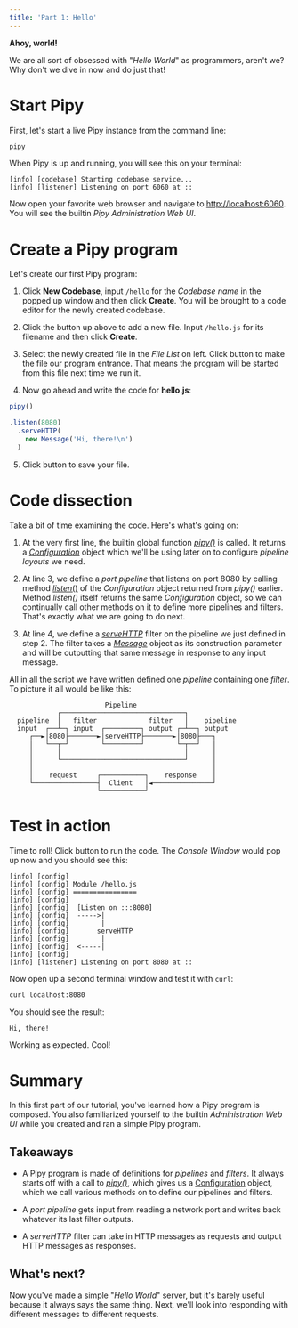 ```yaml
---
title: 'Part 1: Hello'
---
```



**Ahoy, world!**

We are all sort of obsessed with "_Hello World_" as programmers, aren't we?
Why don't we dive in now and do just that!

# Start Pipy

First, let's start a live Pipy instance from the command line:

``` sh
pipy
```

When Pipy is up and running, you will see this on your terminal:

```
[info] [codebase] Starting codebase service...
[info] [listener] Listening on port 6060 at ::
```

Now open your favorite web browser and navigate to <http://localhost:6060>.
You will see the builtin _Pipy Administration Web UI_.

# Create a Pipy program

Let's create our first Pipy program:

1. Click **New Codebase**, input `/hello` for the _Codebase name_ in the
   popped up window and then click **Create**. You will be brought to
   a code editor for the newly created codebase.

2. Click the <PlusIcon/> button up above to add a new file. Input `/hello.js`
   for its filename and then click **Create**.

3. Select the newly created file in the _File List_ on left. Click <FlagIcon/>
   button to make the file our program entrance. That means the program
   will be started from this file next time we run it.

4. Now go ahead and write the code for **hello.js**:

``` js
pipy()

.listen(8080)
  .serveHTTP(
    new Message('Hi, there!\n')
  )
```

5. Click <SaveIcon/> button to save your file.

# Code dissection

Take a bit of time examining the code. Here's what's going on:

1. At the very first line, the builtin global function [_pipy()_](/reference/pipy)
   is called. It returns a [_Configuration_](/reference/Configuration)
   object which we'll be using later on to configure _pipeline layouts_ we need.

2. At line 3, we define a _port pipeline_ that listens on port 8080 by calling method
   [_listen_()](/reference/Configuration/listen) of the _Configuration_ object
   returned from _pipy()_ earlier. Method _listen()_ itself returns the same _Configuration_
   object, so we can continually call other methods on it to define more pipelines and
   filters. That's exactly what we are going to do next.

3. At line 4, we define a [_serveHTTP_](reference/classes/Configuration/serveHTTP) filter 
   on the pipeline we just defined in step 2. The filter takes a [_Message_](reference/classes/Message)
   object as its construction parameter and will be outputting that same message in
   response to any input message.

All in all the script we have written defined one _pipeline_ containing one _filter_.
To picture it all would be like this:

```
                        Pipeline
            ┌───────────────────────────────┐
  pipeline  │   filter             filter   │    pipeline
  input  ┌──┴─┐ input  ┌─────────┐ output ┌─┴──┐ output
     ┌──►│8080├───────►│serveHTTP├───────►│8080├───┐
     │   └──┬─┘        └─────────┘        └─┬──┘   │
     │      │                               │      │
     │      └───────────────────────────────┘      │
     │                                             │
     │    request     ┌───────────┐    response    │
     └────────────────┤  Client   │◄───────────────┘
                      └───────────┘
```

# Test in action

Time to roll! Click <PlayIcon/> button to run the code. The _Console Window_ would
pop up now and you should see this:

```
[info] [config]
[info] [config] Module /hello.js
[info] [config] ================
[info] [config]
[info] [config]  [Listen on :::8080]
[info] [config]  ----->|
[info] [config]        |
[info] [config]       serveHTTP
[info] [config]        |
[info] [config]  <-----|
[info] [config]  
[info] [listener] Listening on port 8080 at ::
```

Now open up a second terminal window and test it with `curl`:

``` sh
curl localhost:8080
```

You should see the result:

```
Hi, there!
```

Working as expected. Cool!

# Summary

In this first part of our tutorial, you've learned how a Pipy program
is composed. You also familiarized yourself to the builtin _Administration Web UI_
while you created and ran a simple Pipy program.

## Takeaways

* A Pipy program is made of definitions for _pipelines_ and _filters_. It always
  starts off with a call to [_pipy()_](/reference/pipy), which gives us
  a [Configuration](/reference/Configuration) object, which we call various
  methods on to define our pipelines and filters.

* A _port pipeline_ gets input from reading a network port and writes back whatever
  its last filter outputs.

* A _serveHTTP_ filter can take in HTTP messages as requests and output HTTP messages
  as responses.

## What's next?

Now you've made a simple "_Hello World_" server, but it's barely useful because it always
says the same thing. Next, we'll look into responding with different messages to different
requests.
